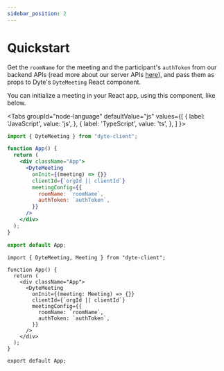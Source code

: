 ```yaml
---
sidebar_position: 2
---
```


# Quickstart


Get the `roomName` for the meeting and the participant's `authToken` from our backend APIs (read more about our server APIs [here](/api/)), and pass them as props to Dyte's `DyteMeeting` React component.

You can initialize a meeting in your React app, using this component, like below.

<Tabs
  groupId="node-language"
  defaultValue="js"
  values={[
    { label: 'JavaScript', value: 'js', },
    { label: 'TypeScript', value: 'ts', },
  ]
}>
<TabItem value="js">

```jsx
import { DyteMeeting } from "dyte-client";

function App() {
  return (
    <div className="App">
      <DyteMeeting
        onInit={(meeting) => {}}
        clientId={`orgId || clientId`}
        meetingConfig={{
          roomName: `roomName`,
          authToken: `authToken`,
        }}
      />
    </div>
  );
}

export default App;
```

</TabItem>
<TabItem value="ts">

```tsx
import { DyteMeeting, Meeting } from "dyte-client";

function App() {
  return (
    <div className="App">
      <DyteMeeting
        onInit={(meeting: Meeting) => {}}
        clientId={`orgId || clientId`}
        meetingConfig={{
          roomName: `roomName`,
          authToken: `authToken`,
        }}
      />
    </div>
  );
}

export default App;
```

</TabItem>
</Tabs>
